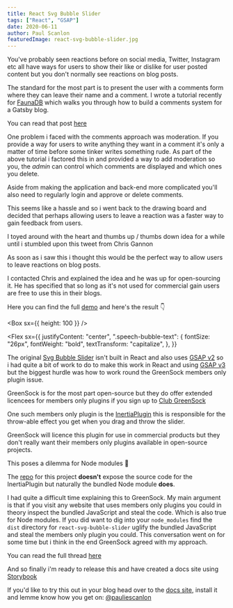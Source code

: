 ```yaml
---
title: React Svg Bubble Slider
tags: ["React", "GSAP"]
date: 2020-06-11
author: Paul Scanlon
featuredImage: react-svg-bubble-slider.jpg
---
```



You've probably seen reactions before on social media, Twitter, Instagram etc all have ways for users to show their like or dislike for user posted content but you don't normally see reactions on blog posts.

The standard for the most part is to present the user with a comments form where they can leave their name and a comment. I wrote a tutorial recently for [FaunaDB](https://fauna.com/) which walks you through how to build a comments system for a Gatsby blog.

You can read that post [here](/posts/2020/05/roll-your-own-comments/)

One problem i faced with the comments approach was moderation. If you provide a way for users to write anything they want in a comment it's only a matter of time before some tinker writes something rude. As part of the above tutorial i factored this in and provided a way to add moderation so you, the _admin_ can control which comments are displayed and which ones you delete.

Aside from making the application and back-end more complicated you'll also need to regularly login and approve or delete comments.

This seems like a hassle and so i went back to the drawing board and decided that perhaps allowing users to leave a reaction was a faster way to gain feedback from users.

I toyed around with the heart and thumbs up / thumbs down idea for a while until i stumbled upon this tweet from Chris Gannon

<Tweet tweetLink="ChrisGannon/status/1261209022662918144" />

As soon as i saw this i thought this would be the perfect way to allow users to leave reactions on blog posts.

I contacted Chris and explained the idea and he was up for open-sourcing it. He has specified that so long as it's not used for commercial gain users are free to use this in their blogs.

Here you can find the full [demo](https://react-svg-bubble-slider.netlify.app/) and here's the result 👇

<Box sx={{ height: 100 }} />

<Flex
  sx={{
    justifyContent: "center",
    ".speech-bubble-text": {
      fontSize: "26px",
      fontWeight: "bold",
      textTransform: "capitalize",
    },
  }}
>
  <SvgBubbleSlider />
</Flex>

<Divider />

The original [Svg Bubble Slider](https://codepen.io/chrisgannon/pen/GZNgLw/) isn't built in React and also uses [GSAP v2](https://greensock.com/docs/v2) so i had quite a bit of work to do to make this work in React and using [GSAP v3](https://greensock.com/docs/v3) but the biggest hurdle was how to work round the GreenSock members only plugin issue.

GreenSock is for the most part open-source but they do offer extended licencees for members only plugins if you sign up to [Club GreenSock](https://greensock.com/club/)

One such members only plugin is the [InertiaPlugin](https://greensock.com/docs/v3/Plugins/InertiaPlugin) this is responsible for the throw-able effect you get when you drag and throw the slider.

GreenSock will licence this plugin for use in commercial products but they don't really want their members only plugins available in open-source projects.

This poses a dilemma for Node modules 🤔

The [repo](https://github.com/PaulieScanlon/react-svg-bubble-slider) for this project **doesn't** expose the source code for the InertiaPlugin but naturally the bundled Node module **does**.

I had quite a difficult time explaining this to GreenSock. My main argument is that if you visit any website that uses members only plugins you could in theory inspect the bundled JavaScript and steal the code. Which is also true for Node modules. If you did want to dig into your `node_modules` find the `dist` directory for `react-svg-bubble-slider` uglify the bundled JavaScript and steal the members only plugin you could. This conversation went on for some time but i think in the end GreenSock agreed with my approach.

You can read the full thread [here](https://greensock.com/forums/topic/24215-draggable-open-source/?tab=comments#comment-114819)

And so finally i'm ready to release this and have created a docs site using [Storybook](https://storybook.js.org/)

If you'd like to try this out in your blog head over to the [docs site](https://react-svg-bubble-slider.netlify.app/), install it and lemme know how you get on: [@pauliescanlon](https://twitter.com/PaulieScanlon)
